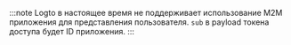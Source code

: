 :::note
Logto в настоящее время не поддерживает использование M2M приложения для представления пользователя. `sub` в payload токена доступа будет ID приложения.
:::
